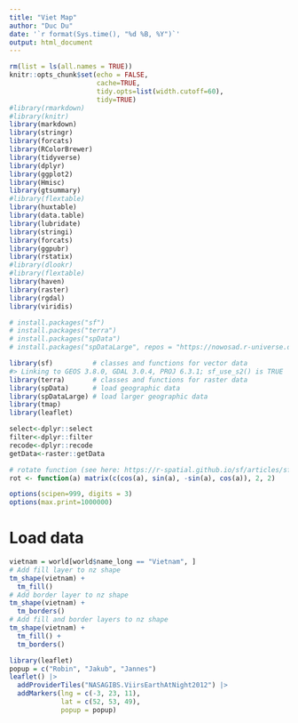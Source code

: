 ```yaml
---
title: "Viet Map"
author: "Duc Du"
date: '`r format(Sys.time(), "%d %B, %Y")`'
output: html_document
---
```


```r
rm(list = ls(all.names = TRUE))
knitr::opts_chunk$set(echo = FALSE, 
                      cache=TRUE,
                      tidy.opts=list(width.cutoff=60),
                      tidy=TRUE)
#library(rmarkdown)
#library(knitr)
library(markdown)
library(stringr)
library(forcats)
library(RColorBrewer)
library(tidyverse)
library(dplyr)
library(ggplot2)
library(Hmisc)
library(gtsummary)
#library(flextable)
library(huxtable)
library(data.table)
library(lubridate)
library(stringi)
library(forcats)
library(ggpubr)
library(rstatix)
#library(dlookr)
#library(flextable)
library(haven)
library(raster)
library(rgdal)
library(viridis)

# install.packages("sf")
# install.packages("terra")
# install.packages("spData")
# install.packages("spDataLarge", repos = "https://nowosad.r-universe.dev")

library(sf)          # classes and functions for vector data
#> Linking to GEOS 3.8.0, GDAL 3.0.4, PROJ 6.3.1; sf_use_s2() is TRUE
library(terra)       # classes and functions for raster data
library(spData)      # load geographic data
library(spDataLarge) # load larger geographic data
library(tmap)
library(leaflet)

select<-dplyr::select
filter<-dplyr::filter
recode<-dplyr::recode
getData<-raster::getData

# rotate function (see here: https://r-spatial.github.io/sf/articles/sf3.html#affine-transformations
rot <- function(a) matrix(c(cos(a), sin(a), -sin(a), cos(a)), 2, 2)

options(scipen=999, digits = 3)
options(max.print=1000000)
```

# Load data

```r
vietnam = world[world$name_long == "Vietnam", ]
# Add fill layer to nz shape
tm_shape(vietnam) +
  tm_fill() 
# Add border layer to nz shape
tm_shape(vietnam) +
  tm_borders() 
# Add fill and border layers to nz shape
tm_shape(vietnam) +
  tm_fill() +
  tm_borders() 
```

```r
library(leaflet)
popup = c("Robin", "Jakub", "Jannes")
leaflet() |>
  addProviderTiles("NASAGIBS.ViirsEarthAtNight2012") |>
  addMarkers(lng = c(-3, 23, 11),
             lat = c(52, 53, 49), 
             popup = popup)
```




